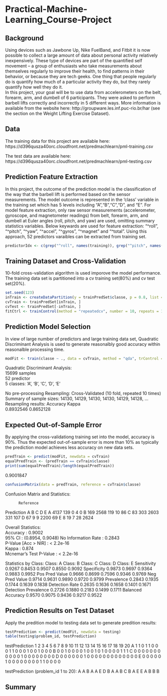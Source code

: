 # Practical-Machine-Learning_Course-Project

## Background
Using devices such as Jawbone Up, Nike FuelBand, and Fitbit it is now possible to collect a large amount of data about personal activity relatively inexpensively. These type of devices are part of the quantified self movement – a group of enthusiasts who take measurements about themselves regularly to improve their health, to find patterns in their behavior, or because they are tech geeks. One thing that people regularly do is quantify how much of a particular activity they do, but they rarely quantify how well they do it.\
In this project, your goal will be to use data from accelerometers on the belt, forearm, arm, and dumbell of 6 participants. They were asked to perform barbell lifts correctly and incorrectly in 5 different ways. More information is available from the website here: http://groupware.les.inf.puc-rio.br/har (see the section on the Weight Lifting Exercise Dataset).

## Data
The training data for this project are available here:
https://d396qusza40orc.cloudfront.net/predmachlearn/pml-training.csv

The test data are available here:
https://d396qusza40orc.cloudfront.net/predmachlearn/pml-testing.csv

## Prediction Feature Extraction
In this project, the outcome of the prediction model is the classification of the way that the barbell lift is performed based on the sensor measurements. The model outcome is represented in the 'class' variable in the training set which has 5 levels including "A","B","C","D", and "E". For model feature extraction, only raw sensor measurements (accelerometer, gyroscope, and magnetometer readings) from belt, forearm, arm, and dumbell at Euler angles (roll, pitch, and yaw) are used, omitting summary statistics variables. Below keywards are used for feature extraction: "^roll", "^pitch", "^yaw", "^accel", "^gyros", "^magnet" and "^total". Using this approach, 52 predictors varaibles can be extracted from training set.

```r
predictorIdx <- c(grep("^roll", names(training)), grep("^pitch", names(training)), grep("^yaw", names(training)), grep("^accel", names(training)), grep("^gyros", names(training)), grep("^magnet", names(training)), grep("^total", names(training)))
```

## Training Dataset and Cross-Validation
10-fold cross-validation algorithm is used imporove the model performance. The training data set is partitioned into a cv training set(80%) and cv test set(20%).

```r
set.seed(123)
inTrain <- createDataPartition(y = trainPredSet$classe, p = 0.8, list = FALSE)
cvTrain <- trainPredSet[inTrain, ]
cvTest <- trainPredSet[-inTrain, ]
fitCtrl <- trainControl(method = "repeatedcv", number = 10, repeats = 10)
```

## Prediction Model Selection
In view of large number of predictors and large training data set, Quadratic Discriminant Analysis is used to generate reasonalbly good accuracy within reasonalble processing time.

```r
modFit <- train(classe ~ ., data = cvTrain, method = "qda", trControl = fitCtrl)
```
Quadratic Discriminant Analysis:\
15699 samples\
52 predictor\
5 classes: 'A', 'B', 'C', 'D', 'E'\

No pre-processing
Resampling: Cross-Validated (10 fold, repeated 10 times) 
Summary of sample sizes: 14130, 14129, 14130, 14130, 14129, 14128, ... 
Resampling results:
Accuracy   Kappa    
0.8932546  0.8652128

## Expected Out-of-Sample Error
By applying the cross-validationg training set into the model, accuracy is 90%. Thus the expected out-of-sample error is more than 10% as typically the prediction model achieves less accuracy on new data sets.
```r
predTrain <- predict(modFit, newdata = cvTrain)
equalPredTrain <- (predTrain == cvTrain$classe)
print(sum(equalPredTrain)/length(equalPredTrain))
```
0.9001847

```r
confusionMatrix(data = predTrain, reference = cvTrain$classe)
```
Confusion Matrix and Statistics:

          Reference
Prediction    A    B    C    D    E
         A 4137  139    0    4    0
         B  169 2568  119   10   86
         C   83  303 2603  331  107
         D   67    9    9 2200   69
         E    8   19    7   28 2624

Overall Statistics:                         
               Accuracy : 0.9002          
                 95% CI : (0.8954, 0.9048)
    No Information Rate : 0.2843          
    P-Value [Acc > NIR] : < 2.2e-16                                 
                  Kappa : 0.874           
 Mcnemar's Test P-Value : < 2.2e-16       

Statistics by Class:
                     Class: A Class: B Class: C Class: D Class: E
Sensitivity            0.9267   0.8453   0.9507   0.8550   0.9092
Specificity            0.9873   0.9697   0.9364   0.9883   0.9952
Pos Pred Value         0.9666   0.8699   0.7596   0.9346   0.9769
Neg Pred Value         0.9714   0.9631   0.9890   0.9720   0.9799
Prevalence             0.2843   0.1935   0.1744   0.1639   0.1838
Detection Rate         0.2635   0.1636   0.1658   0.1401   0.1671
Detection Prevalence   0.2726   0.1880   0.2183   0.1499   0.1711
Balanced Accuracy      0.9570   0.9075   0.9436   0.9217   0.9522

## Prediction Results on Test Dataset
Apply the predition model to testing data set to generate predition results:

```r
testPrediction <- predict(modFit, newdata = testing)
table(testing$problem_id, testPrediction)
```
testPrediction 1 2 3 4 5 6 7 8 9 10 11 12 13 14 15 16 17 18 19 20
             A 1 1 0 1 1 0 0 0 1  1  0  0  0  1  0  0  1  0  0  0
             B 0 0 1 0 0 0 0 1 0  0  1  0  1  0  0  0  0  1  1  1
             C 0 0 0 0 0 0 0 0 0  0  0  1  0  0  0  0  0  0  0  0
             D 0 0 0 0 0 0 1 0 0  0  0  0  0  0  0  0  0  0  0  0
             E 0 0 0 0 0 1 0 0 0  0  0  0  0  0  1  1  0  0  0  0

testPrediction (problem_id 1 to 20):
A A B A A E D B A A B C B A E E A B B B

## Summary
